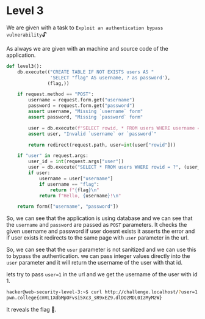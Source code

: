 # Level 3

We are given with a task to `Exploit an authentication bypass vulnerability`🔓

As always we are given with an machine and source code of the application.

```python
def level3():
    db.execute(("CREATE TABLE IF NOT EXISTS users AS "
                'SELECT "flag" AS username, ? as password'),
               (flag,))

    if request.method == "POST":
        username = request.form.get("username")
        password = request.form.get("password")
        assert username, "Missing `username` form"
        assert password, "Missing `password` form"

        user = db.execute(f"SELECT rowid, * FROM users WHERE username = ? AND password = ?", (username, password)).fetchone()
        assert user, "Invalid `username` or `password`"

        return redirect(request.path, user=int(user["rowid"]))

    if "user" in request.args:
        user_id = int(request.args["user"])
        user = db.execute("SELECT * FROM users WHERE rowid = ?", (user_id,)).fetchone()
        if user:
            username = user["username"]
            if username == "flag":
                return f"{flag}\n"
            return f"Hello, {username}!\n"

    return form(["username", "password"])

```

So, we can see that the application is using database and we can see that the `username` and `password` are passed as `POST` parameters.
It checks the given username and password if user doesnt exists it asserts the error and if user exists it redirects to the same page with `user` parameter in the url.

So, we can see that the `user` parameter is not sanitized and we can use this to bypass the authentication.
we can pass integer values directly into the `user` parameter and it will return the username of the user with that id.

lets try to pass `user=1` in the url and we get the username of the user with id 1.

```bash
hacker@web-security-level-3:~$ curl http://challenge.localhost/?user=1
pwn.college{cmVL1XdbMpOFvsi5Xc3_sR9xEZ9.dlDOzMDL0IzMyMzW}
```
It reveals the flag 🚩.